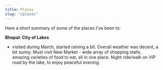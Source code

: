 ```yaml
---
title: Places
slug: "/places"
---
```


Here a short summary of some of the places I've been to:

**Bhopal: City of Lakes**
- visited during March, started raining a bit. Overall weather was decent, a bit sunny. Must visit New Market - wide array of shopping stalls, amazing varieties of food to eat, all in one place. Night ride/walk on VIP road by the lake, to enjoy peaceful evening.

